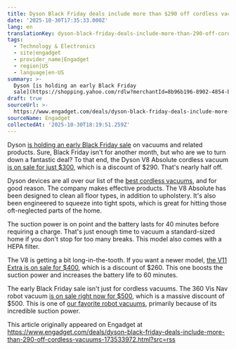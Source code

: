 ```yaml
---
title: Dyson Black Friday deals include more than $290 off cordless vacuums
date: '2025-10-30T17:35:33.000Z'
lang: en
translationKey: dyson-black-friday-deals-include-more-than-290-off-cordless-
tags:
  - Technology & Electronics
  - site|engadget
  - provider_name|Engadget
  - region|US
  - language|en-US
summary: >-
  Dyson [is holding an early Black Friday
  sale](https://shopping.yahoo.com/rdlw?merchantId=8b96b196-8902-4854-bf81-2e614eba034c&siteId=us-engadget&pageId=1p-autol...
draft: true
sourceUrl: >-
  https://www.engadget.com/deals/dyson-black-friday-deals-include-more-than-290-off-cordless-vacuums-173533972.html?src=rss
sourceName: Engadget
collectedAt: '2025-10-30T18:19:51.259Z'
---
```

Dyson [is holding an early Black Friday sale](https://shopping.yahoo.com/rdlw?merchantId=8b96b196-8902-4854-bf81-2e614eba034c&siteId=us-engadget&pageId=1p-autolink&contentUuid=c66b4dd1-4d44-4761-9b24-7fdbd52c7337&featureId=text-link&merchantName=Dyson&linkText=is+holding+an+early+Black+Friday+sale&custData=eyJzb3VyY2VOYW1lIjoiV2ViLURlc2t0b3AtVmVyaXpvbiIsImxhbmRpbmdVcmwiOiJodHRwczovL3d3dy5keXNvbi5jb20vZGVhbHMvYmxhY2stZnJpZGF5LWRlYWxzIiwiY29udGVudFV1aWQiOiJjNjZiNGRkMS00ZDQ0LTQ3NjEtOWIyNC03ZmRiZDUyYzczMzciLCJvcmlnaW5hbFVybCI6Imh0dHBzOi8vd3d3LmR5c29uLmNvbS9kZWFscy9ibGFjay1mcmlkYXktZGVhbHMifQ&signature=AQAAAUguv0hKgr0fCrbO6AtTI2ih9ECVblUuiCdNBK1X2QJ_&gcReferrer=https%3A%2F%2Fwww.dyson.com%2Fdeals%2Fblack-friday-deals) on vacuums and related products. Sure, Black Friday isn't for another month, but who are we to turn down a fantastic deal? To that end, the Dyson V8 Absolute cordless vacuum [is on sale for just $300](https://shopping.yahoo.com/rdlw?merchantId=8b96b196-8902-4854-bf81-2e614eba034c&siteId=us-engadget&pageId=1p-autolink&contentUuid=c66b4dd1-4d44-4761-9b24-7fdbd52c7337&featureId=text-link&merchantName=Dyson&linkText=is+on+sale+for+just+%24300&custData=eyJzb3VyY2VOYW1lIjoiV2ViLURlc2t0b3AtVmVyaXpvbiIsImxhbmRpbmdVcmwiOiJodHRwczovL3d3dy5keXNvbi5jb20vdmFjdXVtLWNsZWFuZXJzL2NvcmRsZXNzL3Y4L2Fic29sdXRlLWhlcGEtc2lsdmVyIiwiY29udGVudFV1aWQiOiJjNjZiNGRkMS00ZDQ0LTQ3NjEtOWIyNC03ZmRiZDUyYzczMzciLCJvcmlnaW5hbFVybCI6Imh0dHBzOi8vd3d3LmR5c29uLmNvbS92YWN1dW0tY2xlYW5lcnMvY29yZGxlc3MvdjgvYWJzb2x1dGUtaGVwYS1zaWx2ZXIifQ&signature=AQAAAVgOsoFrFKJkfTTVyLRJkK_0RQ9d6uEdw82dKYqDEnrK&gcReferrer=https%3A%2F%2Fwww.dyson.com%2Fvacuum-cleaners%2Fcordless%2Fv8%2Fabsolute-hepa-silver), which is a discount of $290. That's nearly half off.

Dyson devices are all over our list of the [best cordless vacuums](https://www.engadget.com/home/smart-home/best-cordless-vacuum-130007125.html), and for good reason. The company makes effective products. The V8 Absolute has been designed to clean all floor types, in addition to upholstery. It's also been engineered to squeeze into tight spots, which is great for hitting those oft-neglected parts of the home.

The suction power is on point and the battery lasts for 40 minutes before requiring a charge. That's just enough time to vacuum a standard-sized home if you don't stop for too many breaks. This model also comes with a HEPA filter.

The V8 is getting a bit long-in-the-tooth. If you want a newer model, [the V11 Extra is on sale for $400](https://shopping.yahoo.com/rdlw?merchantId=8b96b196-8902-4854-bf81-2e614eba034c&siteId=us-engadget&pageId=1p-autolink&contentUuid=c66b4dd1-4d44-4761-9b24-7fdbd52c7337&featureId=text-link&merchantName=Dyson&linkText=the+V11+Extra+is+on+sale+for+%24400&custData=eyJzb3VyY2VOYW1lIjoiV2ViLURlc2t0b3AtVmVyaXpvbiIsImxhbmRpbmdVcmwiOiJodHRwczovL3d3dy5keXNvbi5jb20vdmFjdXVtLWNsZWFuZXJzL2NvcmRsZXNzL3YxMS9leHRyYS1pcm9uIiwiY29udGVudFV1aWQiOiJjNjZiNGRkMS00ZDQ0LTQ3NjEtOWIyNC03ZmRiZDUyYzczMzciLCJvcmlnaW5hbFVybCI6Imh0dHBzOi8vd3d3LmR5c29uLmNvbS92YWN1dW0tY2xlYW5lcnMvY29yZGxlc3MvdjExL2V4dHJhLWlyb24ifQ&signature=AQAAAXoY6Uk4kfYEngYJfKQhEy0Y7Ha1DRMxBcG-uSp9XMUk&gcReferrer=https%3A%2F%2Fwww.dyson.com%2Fvacuum-cleaners%2Fcordless%2Fv11%2Fextra-iron), which is a discount of $260. This one boosts the suction power and increases the battery life to 60 minutes.

The early Black Friday sale isn't just for cordless vacuums. The 360 Vis Nav robot vacuum [is on sale right now for $500](https://shopping.yahoo.com/rdlw?merchantId=8b96b196-8902-4854-bf81-2e614eba034c&siteId=us-engadget&pageId=1p-autolink&contentUuid=c66b4dd1-4d44-4761-9b24-7fdbd52c7337&featureId=text-link&merchantName=Dyson&linkText=is+on+sale+right+now+for+%24500&custData=eyJzb3VyY2VOYW1lIjoiV2ViLURlc2t0b3AtVmVyaXpvbiIsImxhbmRpbmdVcmwiOiJodHRwczovL3d3dy5keXNvbi5jb20vdmFjdXVtLWNsZWFuZXJzL3JvYm90LzM2MC12aXMtbmF2L2JsdWUtbmlja2VsIiwiY29udGVudFV1aWQiOiJjNjZiNGRkMS00ZDQ0LTQ3NjEtOWIyNC03ZmRiZDUyYzczMzciLCJvcmlnaW5hbFVybCI6Imh0dHBzOi8vd3d3LmR5c29uLmNvbS92YWN1dW0tY2xlYW5lcnMvcm9ib3QvMzYwLXZpcy1uYXYvYmx1ZS1uaWNrZWwifQ&signature=AQAAAQ7UoiLjzdtJFdBoLQOYksNRjkeS7Wl7vuog51fWMPTC&gcReferrer=https%3A%2F%2Fwww.dyson.com%2Fvacuum-cleaners%2Frobot%2F360-vis-nav%2Fblue-nickel), which is a massive discount of $500. This is one of [our favorite robot vacuums](https://www.engadget.com/home/smart-home/best-robot-vacuums-130010426.html), primarily because of its incredible suction power.

This article originally appeared on Engadget at https://www.engadget.com/deals/dyson-black-friday-deals-include-more-than-290-off-cordless-vacuums-173533972.html?src=rss
